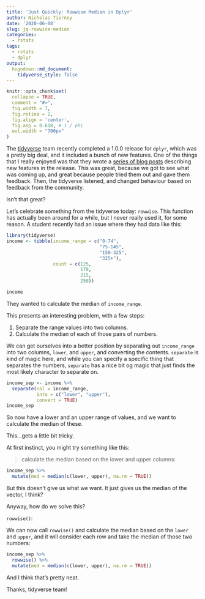 ```yaml
---
title: 'Just Quickly: Rowwise Median in Dplyr'
author: Nicholas Tierney
date: '2020-06-08'
slug: jq-rowwise-median
categories:
  - rstats
tags:
  - rstats
  - dplyr
output: 
  hugodown::md_document:
    tidyverse_style: false
---
```


```r
knitr::opts_chunk$set(
  collapse = TRUE, 
  comment = "#>", 
  fig.width = 7, 
  fig.retina = 2,
  fig.align = 'center',
  fig.asp = 0.618, # 1 / phi
  out.width = "700px"
)
```

The [tidyverse](https://tidyverse.org/) team recently completed a 1.0.0 release for `dplyr`, which was a pretty big deal, and it included a bunch of new features. One of the things that I really enjoyed was that they wrote a [series of blog posts](https://www.tidyverse.org/blog/2020/06/dplyr-1-0-0/) describing new features in the release. This was great, because we got to see what was coming up, and great because people tried them out and gave them feedback. Then, the tidyverse listened, and changed behaviour based on feedback from the community.

Isn't that great?

Let's celebrate something from the tidyverse today: `rowwise`. This function has actually been around for a while, but I never really used it, for some reason. A student recently had an issue where they had data like this:


```r
library(tidyverse)
income <- tibble(income_range = c("0-74",
                                  "75-145",
                                  "150-325",
                                  "325+"),
                 count = c(125,
                           170, 
                           215,
                           250))

income
```

They wanted to calculate the median of `income_range`.

This presents an interesting problem, with a few steps:

1. Separate the range values into two columns.
2. Calculate the median of each of those pairs of numbers.

We can get ourselves into a better position by separating out `income_range` into two columns, `lower`, and `upper`, and converting the contents. `separate` is kind of magic here, and while you can specify a specific thing that separates the numbers, `separate` has a nice bit og magic that just finds the most likely character to separate on.

```r
income_sep <- income %>% 
  separate(col = income_range,
           into = c("lower", "upper"),
           convert = TRUE)
income_sep
```

So now have a lower and an upper range of values, and we want to calculate the median of these.

This...gets a little bit tricky.

At first instinct, you might try something like this:

> calculate the median based on the lower and upper columns:

```r
income_sep %>% 
  mutate(med = median(c(lower, upper), na.rm = TRUE))
```

But this doesn't give us what we want. It just gives us the median of the vector, I think?

Anyway, how do we solve this?

`rowwise()`:

We can now call `rowwise()` and calculate the median based on the `lower` and `upper`, and it will consider each row and take the median of those two numbers:

```r
income_sep %>% 
  rowwise() %>% 
  mutate(med = median(c(lower, upper), na.rm = TRUE))
```

And I think that's pretty neat.

Thanks, tidyverse team!
